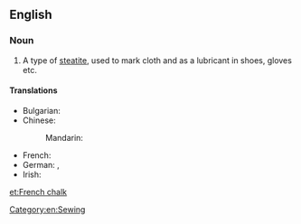 ==English==

===Noun===
{{en-noun|-}}

# A type of [[steatite]], used to mark cloth and as a lubricant in shoes, gloves etc.

====Translations====
{{trans-top|type of steatite}}
* Bulgarian: {{t|bg|шивашка креда|f|sc=Cyrl}}
* Chinese:
*: Mandarin: {{t+|cmn|滑石粉}}
{{trans-mid}}
* French: {{t|fr|craie de tailleur|f}}
* German: {{t|de|Federweiß|n}}, {{t+|de|Talkum|n}}
* Irish: {{t|ga|cailc fhrancach|f}}
{{trans-bottom}}

[[Category:en:Sewing]]

[[et:French chalk]]